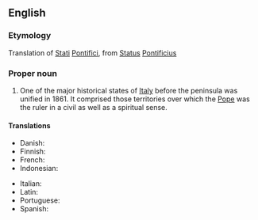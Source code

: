 ==English==

===Etymology===
Translation of {{etyl|it|en}} [[stati#Italian|Stati]] [[pontifici#Italian|Pontifici]], from {{etyl|la|en}} [[status#Latin|Status]] [[pontificius|Pontificius]]

===Proper noun===
{{wikipedia}}
{{en-proper noun|head=[[papal|Papal]] [[state|States]]}}

# One of the major historical states of [[Italy]] before the peninsula was unified in 1861. It comprised those territories over which the [[Pope]] was the ruler in a civil as well as a spiritual sense.

====Translations====
{{trans-top|state}}
* Danish: {{t|da|Kirkestaten}}
* Finnish: {{t|fi|Kirkkovaltio}}
* French: {{t+|fr|États pontificaux|m-p}}
* Indonesian: {{t|id|Negara Kepausan}}
{{trans-mid}}
* Italian: {{t|it|Stato Pontificio|m}}
* Latin: {{t|la|Status Pontificius|m}}
* Portuguese: {{t|pt|Estados Papais|m-p}}
* Spanish: {{t|es|Estados Pontificios|m-p}}
{{trans-bottom}}